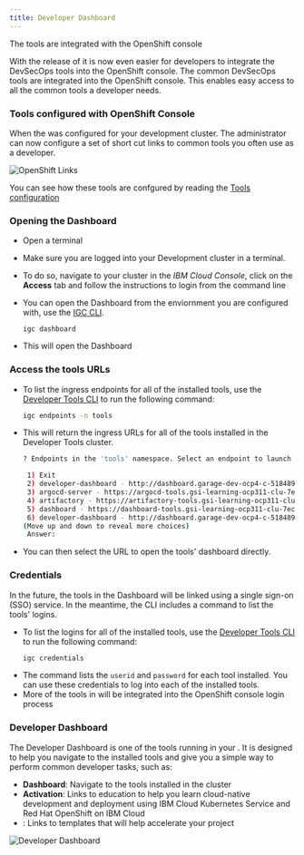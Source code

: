 ```yaml
---
title: Developer Dashboard
---
```



<PageDescription>

The <Globals name="env" /> tools are integrated with the OpenShift console

</PageDescription>

With the release of **<Globals name="ocp" />** it is now even easier for
 developers to integrate the DevSecOps tools into the OpenShift console. The
  common DevSecOps tools are integrated into the OpenShift console. This enables
   easy access to all the common tools a developer needs.

### Tools configured with OpenShift Console

When the <Globals name="shortName" /> was configured for your development
 cluster. The administrator can now configure a set of short cut links to
  common tools you often use as a developer.

![OpenShift Links](/images/openshift-console-tools.png)

You can see how these tools are confgured by reading the [Tools configuration
](/admin/config-install)

### Opening the Dashboard

- Open a terminal
- Make sure you are logged into your Development cluster in a terminal.
- To do so, navigate to your cluster in the _IBM Cloud Console_, click on the **Access** tab and
follow the instructions to login from the command line

- You can open the Dashboard from the enviornment you are configured with, use the [IGC CLI](/guides/cli#dashboard).
    ```
    igc dashboard
    ```

- This will open the Dashboard

### Access the tools URLs

- To list the ingress endpoints for all of the installed tools, use the [Developer Tools CLI](../getting-started/cli) to run the following command:
    ```bash
    igc endpoints -n tools
    ```

- This will return the ingress URLs for all of the tools installed in the Developer Tools cluster.
    ```bash
   ? Endpoints in the 'tools' namespace. Select an endpoint to launch the default browser or 'Exit'.

     1) Exit
     2) developer-dashboard - http://dashboard.garage-dev-ocp4-c-518489-0143c5dd31acd8e030a1d6e0ab1380e3-0000.us-east.containers.appdomain.cloud
     3) argocd-server - https://argocd-tools.gsi-learning-ocp311-clu-7ec5d722a0ab3f463fdc90eeb94dbc70-0001.eu-gb.containers.appdomain.cloud
     4) artifactory - https://artifactory-tools.gsi-learning-ocp311-clu-7ec5d722a0ab3f463fdc90eeb94dbc70-0001.eu-gb.containers.appdomain.cloud
     5) dashboard - https://dashboard-tools.gsi-learning-ocp311-clu-7ec5d722a0ab3f463fdc90eeb94dbc70-0001.eu-gb.containers.appdomain.cloud
     6) developer-dashboard - http://dashboard.garage-dev-ocp4-c-518489-0143c5dd31acd8e030a1d6e0ab1380e3-0000.us-east.containers.appdomain.cloud
   (Move up and down to reveal more choices)
     Answer:
    ```

-  You can then select the URL to open the tools' dashboard directly.

### Credentials

In the future, the tools in the Dashboard will be linked using a single sign-on (SSO) service.
In the meantime, the CLI includes a command to list the tools' logins.

- To list the logins for all of the installed tools, use the [Developer Tools CLI](../getting-started/cli) to run the following command:
    ```bash
    igc credentials
    ```
- The command lists the `userid` and `password` for each tool installed. You can use these credentials to log into each of the installed tools.
- More of the tools in <Globals name="ocp" /> will be integrated into the
 OpenShift console login process

### Developer Dashboard

The Developer Dashboard is one of the tools running in your <Globals name="env" />. It is designed to help you navigate to the installed tools and give you a simple way to perform common developer tasks, such as:
- **Dashboard**: Navigate to the tools installed in the cluster
- **Activation**: Links to education to help you learn cloud-native development and deployment using IBM Cloud Kubernetes Service and Red Hat OpenShift on IBM Cloud
- **<Globals name="templates" />**: Links to templates that will help accelerate your project

![Developer Dashboard](/images/developer-dashboard.png)
